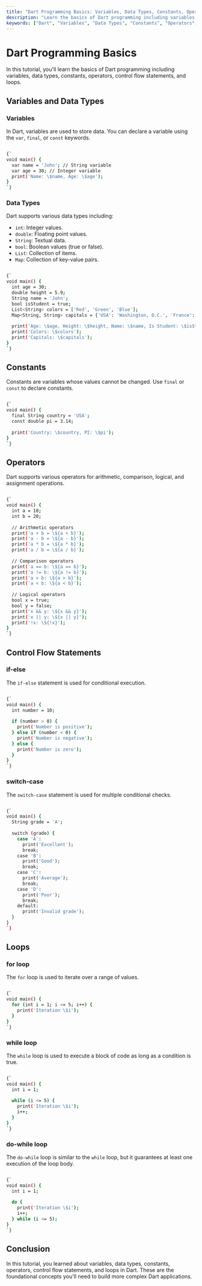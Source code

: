 ```yaml
---
title: "Dart Programming Basics: Variables, Data Types, Constants, Operators, Control Flow, and Loops"
description: "Learn the basics of Dart programming including variables, data types, constants, operators, control flow statements, and loops with examples."
keywords: ["Dart", "Variables", "Data Types", "Constants", "Operators", "Control Flow", "Loops", "Programming Basics"]
---
```



<TutorialLayout>

# Dart Programming Basics

In this tutorial, you'll learn the basics of Dart programming including variables, data types, constants, operators, control flow statements, and loops.

## Variables and Data Types

### Variables

In Dart, variables are used to store data. You can declare a variable using the `var`, `final`, or `const` keywords.

```bash

{`
void main() {
  var name = 'John'; // String variable
  var age = 30; // Integer variable
  print('Name: \$name, Age: \$age');
}
`}

```

### Data Types

Dart supports various data types including:

- `int`: Integer values.
- `double`: Floating point values.
- `String`: Textual data.
- `bool`: Boolean values (true or false).
- `List`: Collection of items.
- `Map`: Collection of key-value pairs.

```bash

{`
void main() {
  int age = 30;
  double height = 5.9;
  String name = 'John';
  bool isStudent = true;
  List<String> colors = ['Red', 'Green', 'Blue'];
  Map<String, String> capitals = {'USA': 'Washington, D.C.', 'France': 'Paris'};
  
  print('Age: \$age, Height: \$height, Name: \$name, Is Student: \$isStudent');
  print('Colors: \$colors');
  print('Capitals: \$capitals');
}
`}

```

## Constants

Constants are variables whose values cannot be changed. Use `final` or `const` to declare constants.

```bash

{`
void main() {
  final String country = 'USA';
  const double pi = 3.14;
  
  print('Country: \$country, PI: \$pi');
}
`}

```

## Operators

Dart supports various operators for arithmetic, comparison, logical, and assignment operations.

```bash

{`
void main() {
  int a = 10;
  int b = 20;
  
  // Arithmetic operators
  print('a + b = \${a + b}');
  print('a - b = \${a - b}');
  print('a * b = \${a * b}');
  print('a / b = \${a / b}');
  
  // Comparison operators
  print('a == b: \${a == b}');
  print('a != b: \${a != b}');
  print('a > b: \${a > b}');
  print('a < b: \${a < b}');
  
  // Logical operators
  bool x = true;
  bool y = false;
  print('x && y: \${x && y}');
  print('x || y: \${x || y}');
  print('!x: \${!x}');
}
`}

```

## Control Flow Statements

### if-else

The `if-else` statement is used for conditional execution.

```bash

{`
void main() {
  int number = 10;
  
  if (number > 0) {
    print('Number is positive');
  } else if (number < 0) {
    print('Number is negative');
  } else {
    print('Number is zero');
  }
}
`}

```

### switch-case

The `switch-case` statement is used for multiple conditional checks.

```bash

{`
void main() {
  String grade = 'A';
  
  switch (grade) {
    case 'A':
      print('Excellent');
      break;
    case 'B':
      print('Good');
      break;
    case 'C':
      print('Average');
      break;
    case 'D':
      print('Poor');
      break;
    default:
      print('Invalid grade');
  }
}
`}

```

## Loops

### for loop

The `for` loop is used to iterate over a range of values.

```bash

{`
void main() {
  for (int i = 1; i <= 5; i++) {
    print('Iteration \$i');
  }
}
`}

```

### while loop

The `while` loop is used to execute a block of code as long as a condition is true.

```bash

{`
void main() {
  int i = 1;
  
  while (i <= 5) {
    print('Iteration \$i');
    i++;
  }
}
`}

```

### do-while loop

The `do-while` loop is similar to the `while` loop, but it guarantees at least one execution of the loop body.

```bash

{`
void main() {
  int i = 1;
  
  do {
    print('Iteration \$i');
    i++;
  } while (i <= 5);
}
`}

```

## Conclusion

In this tutorial, you learned about variables, data types, constants, operators, control flow statements, and loops in Dart. These are the foundational concepts you'll need to build more complex Dart applications.

</TutorialLayout>
